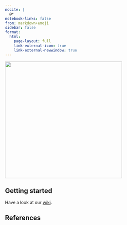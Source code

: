```yaml
---
nocite: |
  @*
notebook-links: false
from: markdown+emoji
sidebar: false
format: 
  html:
    page-layout: full
    link-external-icon: true
    link-external-newwindow: true
---
```


![](/images/banner_suds.png){fig-align="center" width="4in"}


## Getting started

Have a look at our [wiki](/wiki/index.qmd).

## References

::: {#refs}
:::

